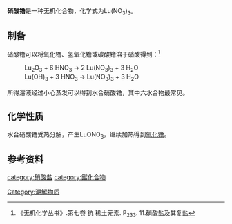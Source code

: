 {{chembox
| Reference = 
| Name = 硝酸镥
| ImageFile = Lutetium nitrate.jpg
| ImageSize = 
| IUPACName = 
| OtherNames = 
| Section1 = {{Chembox Identifiers
| CASNo = 10099-67-9
| CASNo_Ref = {{cascite|correct|CAS}}
| CASNo_Comment = 无水
| CASNo2 = 34767-08-3
| CASNo2_Ref = {{cascite|correct|CAS}}
| CASNo2_Comment = 五水
| CASNo3 = 36549-50-5
| CASNo3_Ref = {{cascite|correct|CAS}}
| CASNo3_Comment = 六水
| InChI = 
  }}
| Section2 = {{Chembox Properties
| Formula = Lu(NO<sub>3</sub>)<sub>3</sub>
| MolarMass = 360.988（无水）<br />451.068（五水）<br />469.084（六水）
| Appearance = 无色晶体
| Density = 
| MeltingPt = 
| BoilingPt = 
| Solubility = 
 }}
| Section3 = {{Chembox Hazards
| EUClass = 
| RPhases = 
| SPhases = 
| Autoignition = }}
}}

'''硝酸镥'''是一种无机化合物，化学式为Lu(NO<sub>3</sub>)<sub>3</sub>。
==制备==
硝酸镥可以将[[氧化镥|氧化镥]]、[[氢氧化镥|氢氧化镥]]或[[碳酸镥|碳酸镥]]溶于硝酸得到：<ref name=wc7>《无机化学丛书》.第七卷 钪 稀土元素. P<sub>233</sub>. 11.硝酸盐及其复盐</ref>
: Lu<sub>2</sub>O<sub>3</sub> + 6 HNO<sub>3</sub> → 2 Lu(NO<sub>3</sub>)<sub>3</sub> + 3 H<sub>2</sub>O
: Lu(OH)<sub>3</sub> + 3 HNO<sub>3</sub> → Lu(NO<sub>3</sub>)<sub>3</sub> + 3 H<sub>2</sub>O
所得溶液经过小心蒸发可以得到水合硝酸镥，其中六水合物最常见。
==化学性质==
水合硝酸镥受热分解，产生LuONO<sub>3</sub>，继续加热得到[[氧化镥|氧化镥]]。
==参考资料==
{{reflist}}

{{硝酸盐}}
{{镥化合物}}

[[category:硝酸盐|category:硝酸盐]]
[[category:鎦化合物|category:鎦化合物]]
[[Category:潮解物质|Category:潮解物质]]